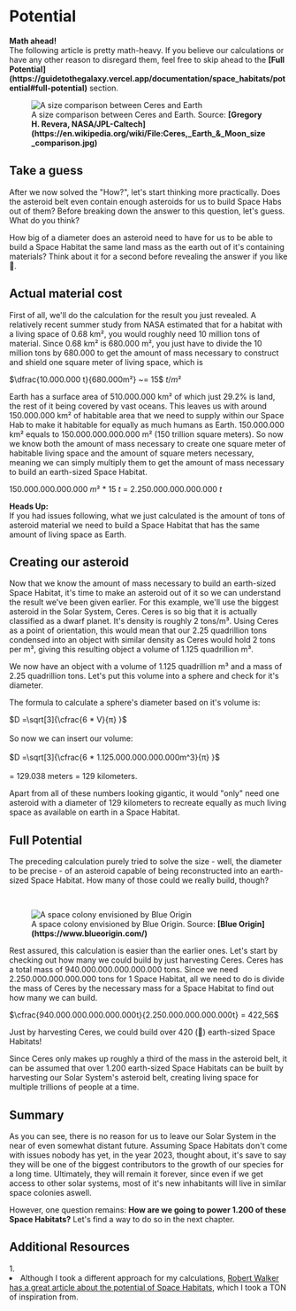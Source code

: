 
# Potential

<Callout type="warning" emoji="🧮">
  <strong>Math ahead!</strong><br />The following article is pretty math-heavy. If you believe our calculations or have any other reason to disregard them, feel free to skip ahead to the <strong>[Full Potential](https://guidetothegalaxy.vercel.app/documentation/space_habitats/potential#full-potential)</strong> section.
</Callout>

<br/>
<figure>
<Image src={require(".//../../../resources/images/ceres.png")} alt="A size comparison between Ceres and Earth" />
<figcaption style={{ color: "rgb(156, 156, 156)", fontSize: "14px", marginTop: "2px" }}>A size comparison between Ceres and Earth. Source: <strong>[Gregory H. Revera, NASA/JPL-Caltech](https://en.wikipedia.org/wiki/File:Ceres,_Earth_&_Moon_size_comparison.jpg)</strong></figcaption>
</figure>

## Take a guess

After we now solved the "How?", let's start thinking more practically. Does the asteroid belt even contain enough asteroids for us to build Space Habs out of them? Before breaking down the answer to this question, let's guess. What do you think? 

How big of a diameter does an asteroid need to have for us to be able to build a Space Habitat the same land mass as the earth out of it's containing materials? Think about it for a second before revealing the answer if you like 🤔.

<Spoiler headline="129 kilometers in diameter!" content="Let's check out how much mass we actually have in asteroids to be able to determine how many of these earth-sized Habitats we would be able to build!" />

## Actual material cost
First of all, we'll do the calculation for the result you just revealed. A relatively recent summer study from NASA estimated that for a habitat with a living space of 0.68 km², you would roughly need 10 million tons of material. Since 0.68 km² is 680.000 m², you just have to divide the 10 million tons by 680.000 to get the amount of mass necessary to construct and shield one square meter of living space, which is <br />

$\dfrac{10.000.000 t}{680.000m²} ~= 15$ $t/m²$

Earth has a surface area of 510.000.000 km² of which just 29.2% is land, the rest of it being covered by vast oceans. This leaves us with around 150.000.000 km² of habitable area that we need to supply within our Space Hab to make it habitable for equally as much humans as Earth. 150.000.000 km² equals to 150.000.000.000.000 m² (150 trillion square meters). So now we know both the amount of mass necessary to create one square meter of habitable living space and the amount of square meters necessary, meaning we can simply multiply them to get the amount of mass necessary to build an earth-sized Space Habitat.

$150.000.000.000.000$ $m²$ $*$ $15$ $t$ = $2.250.000.000.000.000$ $t$

<Callout type="info" emoji="📘">
  <strong>Heads Up:</strong><br />If you had issues following, what we just calculated is the amount of tons of asteroid material we need to build a Space Habitat that has the same amount of living space as Earth.
</Callout>

## Creating our asteroid
Now that we know the amount of mass necessary to build an earth-sized Space Habitat, it's time to make an asteroid out of it so we can understand the result we've been given earlier. For this example, we'll use the biggest asteroid in the Solar System, Ceres. Ceres is so big that it is actually classified as a dwarf planet. It's density is roughly 2 tons/m³. Using Ceres as a point of orientation, this would mean that our 2.25 quadrillion tons condensed into an object with similar density as Ceres would hold 2 tons per m³, giving this resulting object a volume of 1.125 quadrillion m³.

We now have an object with a volume of 1.125 quadrillion m³ and a mass of 2.25 quadrillion tons. Let's put this volume into a sphere and check for it's diameter. 

The formula to calculate a sphere's diameter based on it's volume is: 

$D =\sqrt[3]{\cfrac{6 * V}{π} }$ <br /> <br />
So now we can insert our volume: <br /> <br />
$D =\sqrt[3]{\cfrac{6 * 1.125.000.000.000.000m^3}{π} }$ <br /> <br />
= 129.038 meters = 129 kilometers. 

Apart from all of these numbers looking gigantic, it would "only" need one asteroid with a diameter of 129 kilometers to recreate equally as much living space as available on earth in a Space Habitat.

## Full Potential
The preceding calculation purely tried to solve the size - well, the diameter to be precise - of an asteroid capable of being reconstructed into an earth-sized Space Habitat. How many of those could we really build, though?

<br/>
<figure>
<Image src={require(".//../../../resources/images/colonyfive.png")} alt="A space colony envisioned by Blue Origin" />
<figcaption style={{ color: "rgb(156, 156, 156)", fontSize: "14px", marginTop: "2px" }}>A space colony envisioned by Blue Origin. Source: <strong>[Blue Origin](https://www.blueorigin.com/)</strong></figcaption>
</figure>

Rest assured, this calculation is easier than the earlier ones. Let's start by checking out how many we could build by just harvesting Ceres. Ceres has a total mass of 940.000.000.000.000.000 tons. Since we need 2.250.000.000.000.000 tons for 1 Space Habitat, all we need to do is divide the mass of Ceres by the necessary mass for a Space Habitat to find out how many we can build.

$\cfrac{940.000.000.000.000.000t}{2.250.000.000.000.000t} = 422,56$

Just by harvesting Ceres, we could build over 420 (🥦) earth-sized Space Habitats! 

Since Ceres only makes up roughly a third of the mass in the asteroid belt, it can be assumed that over 1.200 earth-sized Space Habitats can be built by harvesting our Solar System's asteroid belt, creating living space for multiple trillions of people at a time. 

## Summary
As you can see, there is no reason for us to leave our Solar System in the near of even somewhat distant future. Assuming Space Habitats don't come with issues nobody has yet, in the year 2023, thought about, it's save to say they will be one of the biggest contributors to the growth of our species for a long time. Ultimately, they will remain it forever, since even if we get access to other solar systems, most of it's new inhabitants will live in similar space colonies aswell.

However, one question remains: <strong>How are we going to power 1.200 of these Space Habitats?</strong> Let's find a way to do so in the next chapter.


## Additional Resources
<AdditionalResources>
  <div>
    <span>1. </span><li>Although I took a different approach for my calculations, <a href="http://www.science20.com/robert_inventor/blog/asteroid_resources_could_create_space_habs_trillions_land_area_thousand_earths-116541" target="_blank">Robert Walker has a great article about the potential of Space Habitats</a>, which I took a TON of inspiration from.</li>
  </div>
</AdditionalResources>


<Analytics />